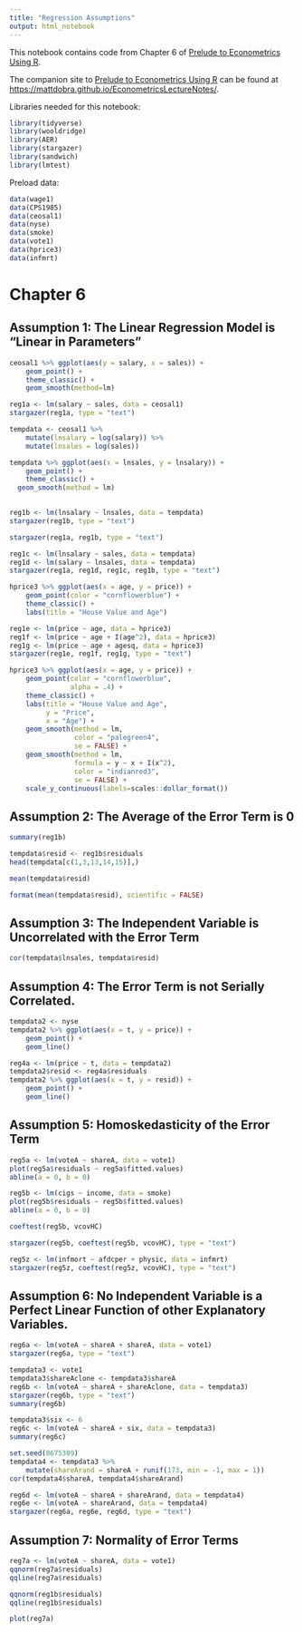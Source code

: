 ```yaml
---
title: "Regression Assumptions"
output: html_notebook
---
```


This notebook contains code from Chapter 6 of [Prelude to Econometrics Using R](https://bookdown.org/mattdobra/Prelude/).  

The companion site to [Prelude to Econometrics Using R](https://bookdown.org/mattdobra/Prelude/) can be found at [https://mattdobra.github.io/EconometricsLectureNotes/](https://mattdobra.github.io/EconometricsLectureNotes/).

Libraries needed for this notebook:

```r
library(tidyverse)
library(wooldridge)
library(AER)
library(stargazer)
library(sandwich)
library(lmtest)
```

Preload data:

```r
data(wage1)
data(CPS1985)
data(ceosal1)
data(nyse)
data(smoke)
data(vote1)
data(hprice3)
data(infmrt)

```

# Chapter 6

## Assumption 1: The Linear Regression Model is "Linear in Parameters"  

```r
ceosal1 %>% ggplot(aes(y = salary, x = sales)) + 
    geom_point() +
    theme_classic() +
    geom_smooth(method=lm)
```


```r
reg1a <- lm(salary ~ sales, data = ceosal1)
stargazer(reg1a, type = "text")
```

```r
tempdata <- ceosal1 %>% 
    mutate(lnsalary = log(salary)) %>% 
    mutate(lnsales = log(sales))
```

```r
tempdata %>% ggplot(aes(x = lnsales, y = lnsalary)) +
    geom_point() +
    theme_classic() +
  geom_smooth(method = lm)
    
```


```r
reg1b <- lm(lnsalary ~ lnsales, data = tempdata)
stargazer(reg1b, type = "text")
```


```r
stargazer(reg1a, reg1b, type = "text")
```

```r
reg1c <- lm(lnsalary ~ sales, data = tempdata)
reg1d <- lm(salary ~ lnsales, data = tempdata)
stargazer(reg1a, reg1d, reg1c, reg1b, type = "text")
```


```r
hprice3 %>% ggplot(aes(x = age, y = price)) +
    geom_point(color = "cornflowerblue") +
    theme_classic() +
    labs(title = "House Value and Age") 
```

```r
reg1e <- lm(price ~ age, data = hprice3)
reg1f <- lm(price ~ age + I(age^2), data = hprice3)
reg1g <- lm(price ~ age + agesq, data = hprice3)
stargazer(reg1e, reg1f, reg1g, type = "text")
```

```r
hprice3 %>% ggplot(aes(x = age, y = price)) +
    geom_point(color = "cornflowerblue",
               alpha = .4) +
    theme_classic() +
    labs(title = "House Value and Age",
         y = "Price",
         x = "Age") +
    geom_smooth(method = lm, 
                color = "palegreen4",
                se = FALSE) +
    geom_smooth(method = lm, 
                formula = y ~ x + I(x^2),
                color = "indianred3",
                se = FALSE) +
    scale_y_continuous(labels=scales::dollar_format())
```

## Assumption 2: The Average of the Error Term is 0


```r
summary(reg1b)
```


```r
tempdata$resid <- reg1b$residuals
head(tempdata[c(1,3,13,14,15)],)
```


```r
mean(tempdata$resid)
```

```r
format(mean(tempdata$resid), scientific = FALSE)
```

## Assumption 3: The Independent Variable is Uncorrelated with the Error Term

```r
cor(tempdata$lnsales, tempdata$resid)
```

## Assumption 4: The Error Term is not Serially Correlated.

```r
tempdata2 <- nyse 
tempdata2 %>% ggplot(aes(x = t, y = price)) +
    geom_point() +
    geom_line()
```


```r
reg4a <- lm(price ~ t, data = tempdata2)
tempdata2$resid <- reg4a$residuals
tempdata2 %>% ggplot(aes(x = t, y = resid)) +
    geom_point() +
    geom_line()
```

## Assumption 5: Homoskedasticity of the Error Term

```r
reg5a <- lm(voteA ~ shareA, data = vote1)
plot(reg5a$residuals ~ reg5a$fitted.values)
abline(a = 0, b = 0)
```

```r
reg5b <- lm(cigs ~ income, data = smoke)
plot(reg5b$residuals ~ reg5b$fitted.values)
abline(a = 0, b = 0)
```


```r
coeftest(reg5b, vcovHC)
```

```r
stargazer(reg5b, coeftest(reg5b, vcovHC), type = "text")
```

```r
reg5z <- lm(infmort ~ afdcper + physic, data = infmrt)
stargazer(reg5z, coeftest(reg5z, vcovHC), type = "text")
```

## Assumption 6: No Independent Variable is a Perfect Linear Function of other Explanatory Variables.

```r
reg6a <- lm(voteA ~ shareA + shareA, data = vote1)
stargazer(reg6a, type = "text")
```

```r
tempdata3 <- vote1
tempdata3$shareAclone <- tempdata3$shareA
reg6b <- lm(voteA ~ shareA + shareAclone, data = tempdata3)
stargazer(reg6b, type = "text")
summary(reg6b)
```

```r
tempdata3$six <- 6
reg6c <- lm(voteA ~ shareA + six, data = tempdata3)
summary(reg6c)
```

```r
set.seed(8675309)
tempdata4 <- tempdata3 %>% 
    mutate(shareArand = shareA + runif(173, min = -1, max = 1))
cor(tempdata4$shareA, tempdata4$shareArand)
```


```r
reg6d <- lm(voteA ~ shareA + shareArand, data = tempdata4)
reg6e <- lm(voteA ~ shareArand, data = tempdata4)
stargazer(reg6a, reg6e, reg6d, type = "text")
```

## Assumption 7: Normality of Error Terms


```r
reg7a <- lm(voteA ~ shareA, data = vote1)
qqnorm(reg7a$residuals)
qqline(reg7a$residuals)
```

```r
qqnorm(reg1b$residuals)
qqline(reg1b$residuals)
```


```r
plot(reg7a)
```
